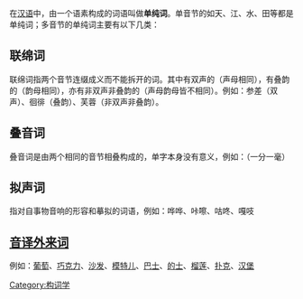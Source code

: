 在[[汉语|汉语]]中，由一个语素构成的词语叫做'''单纯词'''。单音节的如天、江、水、田等都是单纯词；多音节的单纯词主要有以下几类：

==联绵词==
{{main|联绵词}}

联绵词指两个音节连缀成义而不能拆开的词。其中有双声的（声母相同），有叠韵的（韵母相同），亦有非双声非叠韵的（声母韵母皆不相同）。例如：参差（双声）、徊徘（叠韵）、芙蓉（非双声非叠韵）。

==叠音词==
叠音词是由两个相同的音节相叠构成的，单字本身没有意义，例如：（一分一毫）

==拟声词==
指对自事物音响的形容和摹拟的词语，例如：哗哗、咔嚓、咕咚、嘎吱

==[[音译外来词|音译外来词]]==
例如：[[葡萄|葡萄]]、[[巧克力|巧克力]]、[[沙发|沙发]]、[[模特儿|模特儿]]、[[巴士|巴士]]、[[的士|的士]]、[[榴莲|榴莲]]、[[扑克|扑克]]、[[汉堡|汉堡]]

{{漢語語法概念}}
[[Category:构词学|Category:构词学]]